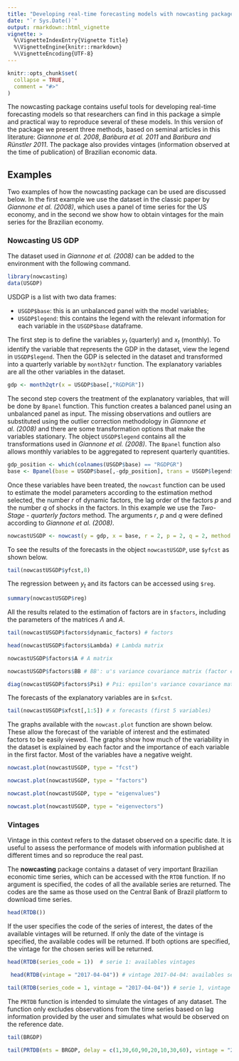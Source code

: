 ```yaml
---
title: "Developing real-time forecasting models with nowcasting package"
date: "`r Sys.Date()`"
output: rmarkdown::html_vignette
vignette: >
  %\VignetteIndexEntry{Vignette Title}
  %\VignetteEngine{knitr::rmarkdown}
  %\VignetteEncoding{UTF-8}
---
```


```r
knitr::opts_chunk$set(
  collapse = TRUE,
  comment = "#>"
)
```


The nowcasting package contains useful tools for developing real-time forecasting models so that researchers can find in this package a simple and practical way to reproduce several of these models. In this version of the package we present three methods, based on seminal articles in this literature: *Giannone et al. 2008*, *Bańbura et al. 2011* and *Bańbura and Rünstler 2011*. The package also provides vintages (information observed at the time of publication) of Brazilian economic data.

## Examples

Two examples of how the nowcasting package can be used are discussed below. In the first example we use the dataset in the classic paper by *Giannone et al. (2008)*, which uses a panel of time series for the US economy, and in the second we show how to obtain vintages for the main series for the Brazilian economy.

### Nowcasting US GDP

The dataset used in *Giannone et al. (2008)* can be added to the environment with the following command.

```r
library(nowcasting)
data(USGDP)
```

USDGP is a list with two data frames:

* `USGDP$base`: this is an unbalanced panel with the model variables;
* `USGDP$legend`: this contains the legend with the relevant information for each variable in the `USGDP$base` dataframe.

The first step is to define the variables $y_{t}$ (quarterly) and $x_{t}$ (monthly). To identify the variable that represents the GDP in the dataset, view the legend in `USGDP$legend`. Then the GDP is selected in the dataset and transformed into a quarterly variable by `month2qtr` function. The explanatory variables are all the other variables in the dataset.

```r
gdp <- month2qtr(x = USGDP$base[,"RGDPGR"])
```

The second step covers the treatment of the explanatory variables, that will be done by `Bpanel` function. This function creates a balanced panel using an unbalanced panel as input. The missing observations and outliers are substituted using the outlier correction methodology in *Giannone et al. (2008)* and there are some transformation options that make the variables stationary. The object `USGDP$legend` contains all the transformations used in *Giannone et al. (2008)*. The `Bpanel` function also allows monthly variables to be aggregated to represent quarterly quantities.

```r
gdp_position <- which(colnames(USGDP$base) == "RGDPGR")
base <- Bpanel(base = USGDP$base[,-gdp_position], trans = USGDP$legend$Transformation[-gdp_position], aggregate = TRUE)
```

Once these variables have been treated, the `nowcast` function can be used to estimate the model parameters according to the estimation method selected, the number *r* of dynamic factors, the lag order of the factors *p* and the number *q* of shocks in the factors. In this example we use the *Two-Stage - quarterly factors* method. The arguments *r*, *p* and *q* were defined according to *Giannone et al. (2008)*.


```r
nowcastUSGDP <- nowcast(y = gdp, x = base, r = 2, p = 2, q = 2, method = '2sq')
```

To see the results of the forecasts in the object `nowcastUSGDP`, use `$yfcst` as shown below.

```r
tail(nowcastUSGDP$yfcst,8)
```

The regression between $y_{t}$ and its factors can be accessed using `$reg`.

```r
summary(nowcastUSGDP$reg)
```

All the results related to the estimation of factors are in `$factors`, including the parameters of the matrices $\Lambda$ and $A$.

```r
tail(nowcastUSGDP$factors$dynamic_factors) # factors
```

```r
head(nowcastUSGDP$factors$Lambda) # Lambda matrix
```

```r
nowcastUSGDP$factors$A # A matrix
```

```r
nowcastUSGDP$factors$BB # BB': u's variance covariance matrix (factor equation)
```

```r
diag(nowcastUSGDP$factors$Psi) # Psi: epsilon's variance covariance matrix (x equation)
```

The forecasts of the explanatory variables are in `$xfcst`.

```r
tail(nowcastUSGDP$xfcst[,1:5]) # x forecasts (first 5 variables)
```

The graphs available with the `nowcast.plot` function are shown below. These allow the forecast of the variable of interest and the estimated factors to be easily viewed. The graphs show how much of the variability in the dataset is explained by each factor and the importance of each variable in the first factor. Most of the variables have a negative weight.

```r
nowcast.plot(nowcastUSGDP, type = "fcst")
```

```r
nowcast.plot(nowcastUSGDP, type = "factors")
```

```r
nowcast.plot(nowcastUSGDP, type = "eigenvalues")
```

```r
nowcast.plot(nowcastUSGDP, type = "eigenvectors")
```

### Vintages

Vintage in this context refers to the dataset observed on a specific date. It is useful to assess the performance of models with information published at different times and so reproduce the real past.

The **nowcasting** package contains a dataset of very important Brazilian economic time series, which can be accessed with the `RTDB` function. If no argument is specified, the codes of all the available series are returned. The codes are the same as those used on the Central Bank of Brazil platform to download time series.

```r
head(RTDB())
```

If the user specifies the code of the series of interest, the dates of the available vintages will be returned. If only the date of the vintage is specified, the available codes will be returned. If both options are specified, the vintage for the chosen series will be returned.

```r
head(RTDB(series_code = 1))  # serie 1: availables vintages
```

```r
 head(RTDB(vintage = "2017-04-04")) # vintage 2017-04-04: availables series
```

```r
tail(RTDB(series_code = 1, vintage = "2017-04-04")) # serie 1, vintage 2017-04-04: data
```

The `PRTDB` function is intended to simulate the vintages of any dataset. The function only excludes observations from the time series based on lag information provided by the user and simulates what would be observed on the reference date.

```r
tail(BRGDP)
```

```r
tail(PRTDB(mts = BRGDP, delay = c(1,30,60,90,20,10,30,60), vintage = "2017-10-01"))
```


